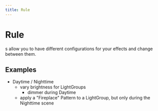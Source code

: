 ```yaml
---
title: Rule
---
```

# Rule

<Term name="Rule"/>s allow you to have different configurations for your effects
and change between them.


## Examples

 - Daytime / Nighttime
   - vary brightness for LightGroups
     - dimmer during Daytime
   - apply a "Fireplace" Pattern to a LightGroup, but only during the Nighttime scene

 